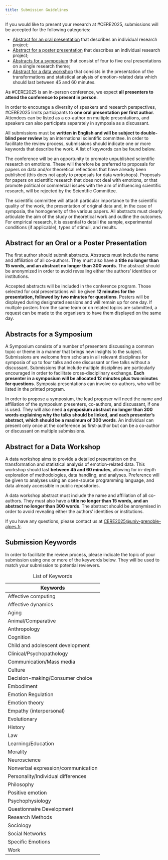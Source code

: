 ```yaml
---
title: Submission Guidelines
---
```


If you would like to present your research at #CERE2025, submissions will be accepted for the following categories:

- [Abstract for an oral presentation](#oral_poster) that describes an individual research project;
- [Abstract for a poster presentation](#oral_poster) that describes an individual research project;
- [Abstracts for a symposium](#symposium) that consist of four to five oral presentations on a single research theme;
- [Abstract for a data workshop](#data_workshop) that consists in the presentation of the transformations and statistical analysis of emotion-related data which should last between 45 and 60 minutes.

As #CERE2025 is an in-person conference, we expect **all presenters to attend the conference to present in person**.

In order to encourage a diversity of speakers and research perspectives, #CERE2025 limits participants to **one oral presentation per first author**. Attendees can be listed as a co-author on multiple presentations, and speakers can also participate separately in symposia as a discussant.

All submissions must be **written in English and will be subject to double-blind peer review** by an international scientific committee. In order to facilitate the review process, submissions should indicate one or more keywords that describe the work. A list of keywords can be found below.

The conference will be an opportunity to promote unpublished scientific research on emotions. These will therefore be preferred to proposals for papers on data and/or theoretical reflections that have already been published (this does not apply to proposals for data workshops). Proposals for papers on scientific research that does not deal with emotions, or that promote political or commercial issues with the aim of influencing scientific research, will be rejected by the Scientific Committee.

The scientific committee will attach particular importance to the scientific quality of the work, the presentation of original data and, in the case of symposia, the homogeneity of the various papers. All abstracts must clearly articulate the aim of the study or theoretical work and outline the outcomes. For empirical research, it is essential to detail the sample, experimental conditions (if applicable), types of stimuli, and results.

## Abstract for an Oral or a Poster Presentation {#oral_poster}

The first author should submit abstracts. Abstracts must include the name and affiliation of all co-authors. They must also have a **title no longer than 15 words, and an abstract no longer than 300 words**. The abstract should be anonymized in order to avoid revealing either the authors' identities or institutions.

Accepted abstracts will be included in the conference program. Those selected for oral presentations will be given **12 minutes for the presentation, followed by two minutes for questions**. Posters will be displayed during designated sessions and will remain up for one day. If multiple posters from the same team or on related topics are submitted, a request can be made to the organisers to have them displayed on the same day.

## Abstracts for a Symposium {#symposium}

A Symposium consists of a number of presenters discussing a common topic or theme in a manner that brings new insights to the subject. Submissions are welcome from scholars in all relevant disciplines for symposia of up to four talks and one discussant or five talks without a discussant. Submissions that include multiple disciplines are particularly encouraged in order to facilitate cross-disciplinary exchange. **Each presenter in a symposium will be allocated 12 minutes plus two minutes for questions**. Symposia presentations can involve co-authors, who will be listed in the printed program.

In order to propose a symposium, the lead proposer will need the name and affiliation of the symposium presenters, co-authors, and discussant, if one is used. They will also need **a symposium abstract no longer than 300 words explaining why the talks should be linked, and each presenter's abstract, which should be a maximum of 300 words**. An individual can present only once at the conference as first-author but can be a co-author or discussant on multiple submissions.

## Abstract for a Data Workshop {#data_workshop}

A data workshop aims to provide a detailed presentation on the transformation and statistical analysis of emotion-related data. This workshop should last **between 45 and 60 minutes**, allowing for in-depth exploration of methodologies, data handling, and analyses. Preference will be given to analyses using an open-source programming language, and data already accessible in public repositories.

A data workshop abstract must include the name and affiliation of all co-authors. They must also have a **title no longer than 15 words, and an abstract no longer than 300 words**. The abstract should be anonymised in order to avoid revealing either the authors' identities or institutions.

If you have any questions, please contact us at [CERE2025@univ-grenoble-alpes.fr](mailto:cere2025@univ-grenoble-alpes.fr).

## Submission Keywords {#SubmissionKeywords}

In order to facilitate the review process, please indicate the topic of your submission using one or more of the keywords below. They will be used to match your submission to potential reviewers.

| Keywords                           |
|------------------------------------|
| Affective computing                |
| Affective dynamics                 |
| Aging                              |
| Animal/Comparative                 |
| Anthropology                       |
| Cognition                          |
| Child and adolescent development   |
| Clinical/Psychopathology           |
| Communication/Mass media           |
| Culture                            |
| Decision-making/Consumer choice    |
| Embodiment                         |
| Emotion Regulation                 |
| Emotion theory                     |
| Empathy (interpersonal)            |
| Evolutionary                       |
| History                            |
| Law                                |
| Learning/Education                 |
| Morality                           |
| Neuroscience                       |
| Nonverbal expression/communication |
| Personality/Individual differences |
| Philosophy                         |
| Positive emotion                   |
| Psychophysiology                   |
| Questionnaire Development          |
| Research Methods                   |
| Sociology                          |
| Social Networks                    |
| Specific Emotions                  |
| Work                               |

: List of Keywords
